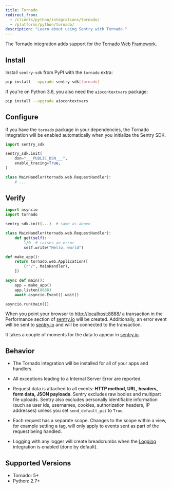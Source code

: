 ```yaml
---
title: Tornado
redirect_from:
  - /clients/python/integrations/tornado/
  - /platforms/python/tornado/
description: "Learn about using Sentry with Tornado."
---
```


The Tornado integration adds support for the [Tornado Web Framework](https://www.tornadoweb.org/).

## Install

Install `sentry-sdk` from PyPI with the `tornado` extra:

```bash
pip install --upgrade sentry-sdk[tornado]
```

If you're on Python 3.6, you also need the `aiocontextvars` package:

```bash
pip install --upgrade aiocontextvars
```

## Configure

If you have the `tornado` package in your dependencies, the Tornado integration will be enabled automatically when you initialize the Sentry SDK.

```python
import sentry_sdk

sentry_sdk.init(
    dsn="___PUBLIC_DSN___",
    enable_tracing=True,
)

class MainHandler(tornado.web.RequestHandler):
    # ...
```

## Verify

```python
import asyncio
import tornado

sentry_sdk.init(...)  # same as above

class MainHandler(tornado.web.RequestHandler):
    def get(self):
        1/0  # raises an error
        self.write("Hello, world")

def make_app():
    return tornado.web.Application([
        (r"/", MainHandler),
    ])

async def main():
    app = make_app()
    app.listen(8888)
    await asyncio.Event().wait()

asyncio.run(main())
```

When you point your browser to [http://localhost:8888/](http://localhost:8888/) a transaction in the Performance section of [sentry.io](https://sentry.io) will be created. Additionally, an error event will be sent to [sentry.io](https://sentry.io) and will be connected to the transaction.

It takes a couple of moments for the data to appear in [sentry.io](https://sentry.io).

## Behavior

- The Tornado integration will be installed for all of your apps and handlers.

- All exceptions leading to a Internal Server Error are reported.

- Request data is attached to all events: **HTTP method, URL, headers, form data, JSON payloads**. Sentry excludes raw bodies and multipart file uploads. Sentry also excludes personally identifiable information (such as user ids, usernames, cookies, authorization headers, IP addresses) unless you set `send_default_pii` to `True`.

- Each request has a separate scope. Changes to the scope within a view, for example setting a tag, will only apply to events sent as part of the request being handled.

- Logging with any logger will create breadcrumbs when
  the [Logging](/platforms/python/integrations/logging/)
  integration is enabled (done by default).

## Supported Versions

- Tornado: 5+
- Python: 2.7+
